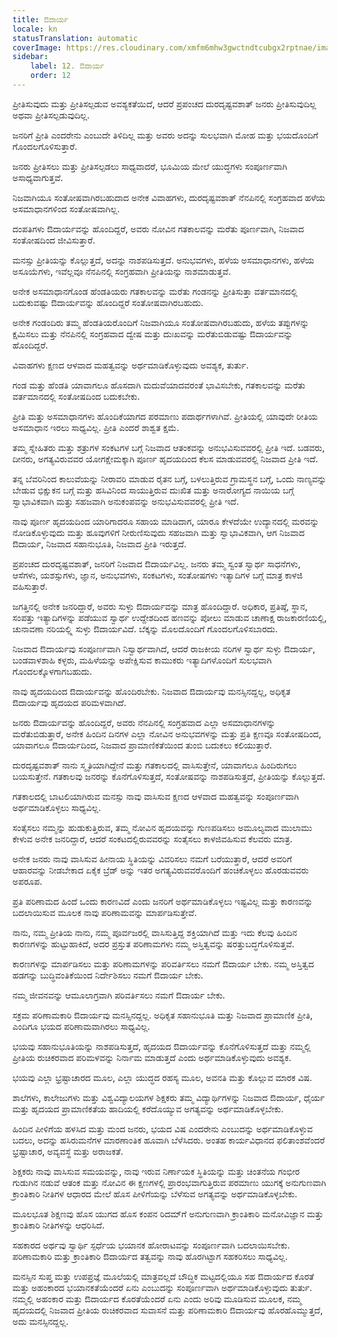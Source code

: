 ```yaml
---
title: ಔದಾರ್ಯ
locale: kn
statusTranslation: automatic
coverImage: https://res.cloudinary.com/xmfm6mhw3gwctndtcubgx2rptnae/image/upload/v1740337243/small_cover_educacion_fundamental_a051170f1c.webp
sidebar:
    label: 12. ಔದಾರ್ಯ
    order: 12
---
```

ಪ್ರೀತಿಸುವುದು ಮತ್ತು ಪ್ರೀತಿಸಲ್ಪಡುವ ಅವಶ್ಯಕತೆಯಿದೆ, ಆದರೆ ಪ್ರಪಂಚದ ದುರದೃಷ್ಟವಶಾತ್ ಜನರು ಪ್ರೀತಿಸುವುದಿಲ್ಲ ಅಥವಾ ಪ್ರೀತಿಸಲ್ಪಡುವುದಿಲ್ಲ.

ಜನರಿಗೆ ಪ್ರೀತಿ ಎಂದರೇನು ಎಂಬುದೇ ತಿಳಿದಿಲ್ಲ ಮತ್ತು ಅವರು ಅದನ್ನು ಸುಲಭವಾಗಿ ಮೋಹ ಮತ್ತು ಭಯದೊಂದಿಗೆ ಗೊಂದಲಗೊಳಿಸುತ್ತಾರೆ.

ಜನರು ಪ್ರೀತಿಸಲು ಮತ್ತು ಪ್ರೀತಿಸಲ್ಪಡಲು ಸಾಧ್ಯವಾದರೆ, ಭೂಮಿಯ ಮೇಲೆ ಯುದ್ಧಗಳು ಸಂಪೂರ್ಣವಾಗಿ ಅಸಾಧ್ಯವಾಗುತ್ತವೆ.

ನಿಜವಾಗಿಯೂ ಸಂತೋಷವಾಗಿರಬಹುದಾದ ಅನೇಕ ವಿವಾಹಗಳು, ದುರದೃಷ್ಟವಶಾತ್ ನೆನಪಿನಲ್ಲಿ ಸಂಗ್ರಹವಾದ ಹಳೆಯ ಅಸಮಾಧಾನಗಳಿಂದ ಸಂತೋಷವಾಗಿಲ್ಲ.

ದಂಪತಿಗಳು ಔದಾರ್ಯವನ್ನು ಹೊಂದಿದ್ದರೆ, ಅವರು ನೋವಿನ ಗತಕಾಲವನ್ನು ಮರೆತು ಪೂರ್ಣವಾಗಿ, ನಿಜವಾದ ಸಂತೋಷದಿಂದ ಜೀವಿಸುತ್ತಾರೆ.

ಮನಸ್ಸು ಪ್ರೀತಿಯನ್ನು ಕೊಲ್ಲುತ್ತದೆ, ಅದನ್ನು ನಾಶಪಡಿಸುತ್ತದೆ. ಅನುಭವಗಳು, ಹಳೆಯ ಅಸಮಾಧಾನಗಳು, ಹಳೆಯ ಅಸೂಯೆಗಳು, ಇವೆಲ್ಲವೂ ನೆನಪಿನಲ್ಲಿ ಸಂಗ್ರಹವಾಗಿ ಪ್ರೀತಿಯನ್ನು ನಾಶಮಾಡುತ್ತವೆ.

ಅನೇಕ ಅಸಮಾಧಾನಗೊಂಡ ಹೆಂಡತಿಯರು ಗತಕಾಲವನ್ನು ಮರೆತು ಗಂಡನನ್ನು ಪ್ರೀತಿಸುತ್ತಾ ವರ್ತಮಾನದಲ್ಲಿ ಬದುಕುವಷ್ಟು ಔದಾರ್ಯವನ್ನು ಹೊಂದಿದ್ದರೆ ಸಂತೋಷವಾಗಿರಬಹುದು.

ಅನೇಕ ಗಂಡಂದಿರು ತಮ್ಮ ಹೆಂಡತಿಯರೊಂದಿಗೆ ನಿಜವಾಗಿಯೂ ಸಂತೋಷವಾಗಿರಬಹುದು, ಹಳೆಯ ತಪ್ಪುಗಳನ್ನು ಕ್ಷಮಿಸಲು ಮತ್ತು ನೆನಪಿನಲ್ಲಿ ಸಂಗ್ರಹವಾದ ದ್ವೇಷ ಮತ್ತು ದುಃಖವನ್ನು ಮರೆತುಬಿಡುವಷ್ಟು ಔದಾರ್ಯವನ್ನು ಹೊಂದಿದ್ದರೆ.

ವಿವಾಹಗಳು ಕ್ಷಣದ ಆಳವಾದ ಮಹತ್ವವನ್ನು ಅರ್ಥಮಾಡಿಕೊಳ್ಳುವುದು ಅವಶ್ಯಕ, ತುರ್ತು.

ಗಂಡ ಮತ್ತು ಹೆಂಡತಿ ಯಾವಾಗಲೂ ಹೊಸದಾಗಿ ಮದುವೆಯಾದವರಂತೆ ಭಾವಿಸಬೇಕು, ಗತಕಾಲವನ್ನು ಮರೆತು ವರ್ತಮಾನದಲ್ಲಿ ಸಂತೋಷದಿಂದ ಬದುಕಬೇಕು.

ಪ್ರೀತಿ ಮತ್ತು ಅಸಮಾಧಾನಗಳು ಹೊಂದಿಕೆಯಾಗದ ಪರಮಾಣು ಪದಾರ್ಥಗಳಾಗಿವೆ. ಪ್ರೀತಿಯಲ್ಲಿ ಯಾವುದೇ ರೀತಿಯ ಅಸಮಾಧಾನ ಇರಲು ಸಾಧ್ಯವಿಲ್ಲ. ಪ್ರೀತಿ ಎಂದರೆ ಶಾಶ್ವತ ಕ್ಷಮೆ.

ತಮ್ಮ ಸ್ನೇಹಿತರು ಮತ್ತು ಶತ್ರುಗಳ ಸಂಕಟಗಳ ಬಗ್ಗೆ ನಿಜವಾದ ಆತಂಕವನ್ನು ಅನುಭವಿಸುವವರಲ್ಲಿ ಪ್ರೀತಿ ಇದೆ. ಬಡವರು, ದೀನರು, ಅಗತ್ಯವಿರುವವರ ಯೋಗಕ್ಷೇಮಕ್ಕಾಗಿ ಪೂರ್ಣ ಹೃದಯದಿಂದ ಕೆಲಸ ಮಾಡುವವರಲ್ಲಿ ನಿಜವಾದ ಪ್ರೀತಿ ಇದೆ.

ತನ್ನ ಬೆವರಿನಿಂದ ಕಾಲುವೆಯನ್ನು ನೀರಾವರಿ ಮಾಡುವ ರೈತನ ಬಗ್ಗೆ, ಬಳಲುತ್ತಿರುವ ಗ್ರಾಮಸ್ಥನ ಬಗ್ಗೆ, ಒಂದು ನಾಣ್ಯವನ್ನು ಬೇಡುವ ಭಿಕ್ಷುಕನ ಬಗ್ಗೆ ಮತ್ತು ಹಸಿವಿನಿಂದ ಸಾಯುತ್ತಿರುವ ದುಃಖಿತ ಮತ್ತು ಅನಾರೋಗ್ಯದ ನಾಯಿಯ ಬಗ್ಗೆ ಸ್ವಾಭಾವಿಕವಾಗಿ ಮತ್ತು ಸಹಜವಾಗಿ ಅನುಕಂಪವನ್ನು ಅನುಭವಿಸುವವರಲ್ಲಿ ಪ್ರೀತಿ ಇದೆ.

ನಾವು ಪೂರ್ಣ ಹೃದಯದಿಂದ ಯಾರಿಗಾದರೂ ಸಹಾಯ ಮಾಡಿದಾಗ, ಯಾರೂ ಕೇಳದೆಯೇ ಉದ್ಯಾನದಲ್ಲಿ ಮರವನ್ನು ನೋಡಿಕೊಳ್ಳುವುದು ಮತ್ತು ಹೂವುಗಳಿಗೆ ನೀರುಣಿಸುವುದು ಸಹಜವಾಗಿ ಮತ್ತು ಸ್ವಾಭಾವಿಕವಾಗಿ, ಆಗ ನಿಜವಾದ ಔದಾರ್ಯ, ನಿಜವಾದ ಸಹಾನುಭೂತಿ, ನಿಜವಾದ ಪ್ರೀತಿ ಇರುತ್ತದೆ.

ಪ್ರಪಂಚದ ದುರದೃಷ್ಟವಶಾತ್, ಜನರಿಗೆ ನಿಜವಾದ ಔದಾರ್ಯವಿಲ್ಲ. ಜನರು ತಮ್ಮ ಸ್ವಂತ ಸ್ವಾರ್ಥ ಸಾಧನೆಗಳು, ಆಸೆಗಳು, ಯಶಸ್ಸುಗಳು, ಜ್ಞಾನ, ಅನುಭವಗಳು, ಸಂಕಟಗಳು, ಸಂತೋಷಗಳು ಇತ್ಯಾದಿಗಳ ಬಗ್ಗೆ ಮಾತ್ರ ಕಾಳಜಿ ವಹಿಸುತ್ತಾರೆ.

ಜಗತ್ತಿನಲ್ಲಿ ಅನೇಕ ಜನರಿದ್ದಾರೆ, ಅವರು ಸುಳ್ಳು ಔದಾರ್ಯವನ್ನು ಮಾತ್ರ ಹೊಂದಿದ್ದಾರೆ. ಅಧಿಕಾರ, ಪ್ರತಿಷ್ಠೆ, ಸ್ಥಾನ, ಸಂಪತ್ತು ಇತ್ಯಾದಿಗಳನ್ನು ಪಡೆಯುವ ಸ್ವಾರ್ಥ ಉದ್ದೇಶದಿಂದ ಹಣವನ್ನು ಪೋಲು ಮಾಡುವ ಚಾಣಾಕ್ಷ ರಾಜಕಾರಣಿಯಲ್ಲಿ, ಚುನಾವಣಾ ನರಿಯಲ್ಲ್ಲಿ ಸುಳ್ಳು ಔದಾರ್ಯವಿದೆ. ಬೆಕ್ಕನ್ನು ಮೊಲದೊಂದಿಗೆ ಗೊಂದಲಗೊಳಿಸಬಾರದು.

ನಿಜವಾದ ಔದಾರ್ಯವು ಸಂಪೂರ್ಣವಾಗಿ ನಿಸ್ವಾರ್ಥವಾಗಿದೆ, ಆದರೆ ರಾಜಕೀಯ ನರಿಗಳ ಸ್ವಾರ್ಥ ಸುಳ್ಳು ಔದಾರ್ಯ, ಬಂಡವಾಳಶಾಹಿ ಕಳ್ಳರು, ಮಹಿಳೆಯನ್ನು ಅಪೇಕ್ಷಿಸುವ ಕಾಮುಕರು ಇತ್ಯಾದಿಗಳೊಂದಿಗೆ ಸುಲಭವಾಗಿ ಗೊಂದಲಕ್ಕೊಳಗಾಗಬಹುದು.

ನಾವು ಹೃದಯದಿಂದ ಔದಾರ್ಯವನ್ನು ಹೊಂದಿರಬೇಕು. ನಿಜವಾದ ಔದಾರ್ಯವು ಮನಸ್ಸಿನದ್ದಲ್ಲ, ಅಧಿಕೃತ ಔದಾರ್ಯವು ಹೃದಯದ ಪರಿಮಳವಾಗಿದೆ.

ಜನರು ಔದಾರ್ಯವನ್ನು ಹೊಂದಿದ್ದರೆ, ಅವರು ನೆನಪಿನಲ್ಲಿ ಸಂಗ್ರಹವಾದ ಎಲ್ಲಾ ಅಸಮಾಧಾನಗಳನ್ನು ಮರೆತುಬಿಡುತ್ತಾರೆ, ಅನೇಕ ಹಿಂದಿನ ದಿನಗಳ ಎಲ್ಲಾ ನೋವಿನ ಅನುಭವಗಳನ್ನು ಮತ್ತು ಪ್ರತಿ ಕ್ಷಣವೂ ಸಂತೋಷದಿಂದ, ಯಾವಾಗಲೂ ಔದಾರ್ಯದಿಂದ, ನಿಜವಾದ ಪ್ರಾಮಾಣಿಕತೆಯಿಂದ ತುಂಬಿ ಬದುಕಲು ಕಲಿಯುತ್ತಾರೆ.

ದುರದೃಷ್ಟವಶಾತ್ ನಾನು ಸ್ಮೃತಿಯಾಗಿದ್ದೇನೆ ಮತ್ತು ಗತಕಾಲದಲ್ಲಿ ವಾಸಿಸುತ್ತೇನೆ, ಯಾವಾಗಲೂ ಹಿಂದಿರುಗಲು ಬಯಸುತ್ತೇನೆ. ಗತಕಾಲವು ಜನರನ್ನು ಕೊನೆಗೊಳಿಸುತ್ತದೆ, ಸಂತೋಷವನ್ನು ನಾಶಪಡಿಸುತ್ತದೆ, ಪ್ರೀತಿಯನ್ನು ಕೊಲ್ಲುತ್ತದೆ.

ಗತಕಾಲದಲ್ಲಿ ಬಾಟಲಿಯಾಗಿರುವ ಮನಸ್ಸು ನಾವು ವಾಸಿಸುವ ಕ್ಷಣದ ಆಳವಾದ ಮಹತ್ವವನ್ನು ಸಂಪೂರ್ಣವಾಗಿ ಅರ್ಥಮಾಡಿಕೊಳ್ಳಲು ಸಾಧ್ಯವಿಲ್ಲ.

ಸಂತೈಸಲು ನಮ್ಮನ್ನು ಹುಡುಕುತ್ತಿರುವ, ತಮ್ಮ ನೋವಿನ ಹೃದಯವನ್ನು ಗುಣಪಡಿಸಲು ಅಮೂಲ್ಯವಾದ ಮುಲಾಮು ಕೇಳುವ ಅನೇಕ ಜನರಿದ್ದಾರೆ, ಆದರೆ ಸಂಕಟದಲ್ಲಿರುವವರನ್ನು ಸಂತೈಸಲು ಕಾಳಜಿವಹಿಸುವ ಕೆಲವರು ಮಾತ್ರ.

ಅನೇಕ ಜನರು ನಾವು ವಾಸಿಸುವ ಹೀನಾಯ ಸ್ಥಿತಿಯನ್ನು ವಿವರಿಸಲು ನಮಗೆ ಬರೆಯುತ್ತಾರೆ, ಆದರೆ ಅವರಿಗೆ ಆಹಾರವನ್ನು ನೀಡಬೇಕಾದ ಏಕೈಕ ಬ್ರೆಡ್ ಅನ್ನು ಇತರ ಅಗತ್ಯವಿರುವವರೊಂದಿಗೆ ಹಂಚಿಕೊಳ್ಳಲು ಹೊರಡುವವರು ಅಪರೂಪ.

ಪ್ರತಿ ಪರಿಣಾಮದ ಹಿಂದೆ ಒಂದು ಕಾರಣವಿದೆ ಎಂದು ಜನರಿಗೆ ಅರ್ಥಮಾಡಿಕೊಳ್ಳಲು ಇಷ್ಟವಿಲ್ಲ ಮತ್ತು ಕಾರಣವನ್ನು ಬದಲಾಯಿಸುವ ಮೂಲಕ ನಾವು ಪರಿಣಾಮವನ್ನು ಮಾರ್ಪಡಿಸುತ್ತೇವೆ.

ನಾನು, ನಮ್ಮ ಪ್ರೀತಿಯ ನಾನು, ನಮ್ಮ ಪೂರ್ವಜರಲ್ಲಿ ವಾಸಿಸುತ್ತಿದ್ದ ಶಕ್ತಿಯಾಗಿದೆ ಮತ್ತು ಇದು ಕೆಲವು ಹಿಂದಿನ ಕಾರಣಗಳನ್ನು ಹುಟ್ಟುಹಾಕಿದೆ, ಅದರ ಪ್ರಸ್ತುತ ಪರಿಣಾಮಗಳು ನಮ್ಮ ಅಸ್ತಿತ್ವವನ್ನು ಷರತ್ತುಬದ್ಧಗೊಳಿಸುತ್ತವೆ.

ಕಾರಣಗಳನ್ನು ಮಾರ್ಪಡಿಸಲು ಮತ್ತು ಪರಿಣಾಮಗಳನ್ನು ಪರಿವರ್ತಿಸಲು ನಮಗೆ ಔದಾರ್ಯ ಬೇಕು. ನಮ್ಮ ಅಸ್ತಿತ್ವದ ಹಡಗನ್ನು ಬುದ್ಧಿವಂತಿಕೆಯಿಂದ ನಿರ್ದೇಶಿಸಲು ನಮಗೆ ಔದಾರ್ಯ ಬೇಕು.

ನಮ್ಮ ಜೀವನವನ್ನು ಆಮೂಲಾಗ್ರವಾಗಿ ಪರಿವರ್ತಿಸಲು ನಮಗೆ ಔದಾರ್ಯ ಬೇಕು.

ಸಕ್ರಮ ಪರಿಣಾಮಕಾರಿ ಔದಾರ್ಯವು ಮನಸ್ಸಿನದ್ದಲ್ಲ. ಅಧಿಕೃತ ಸಹಾನುಭೂತಿ ಮತ್ತು ನಿಜವಾದ ಪ್ರಾಮಾಣಿಕ ಪ್ರೀತಿ, ಎಂದಿಗೂ ಭಯದ ಪರಿಣಾಮವಾಗಿರಲು ಸಾಧ್ಯವಿಲ್ಲ.

ಭಯವು ಸಹಾನುಭೂತಿಯನ್ನು ನಾಶಪಡಿಸುತ್ತದೆ, ಹೃದಯದ ಔದಾರ್ಯವನ್ನು ಕೊನೆಗೊಳಿಸುತ್ತದೆ ಮತ್ತು ನಮ್ಮಲ್ಲಿ ಪ್ರೀತಿಯ ರುಚಿಕರವಾದ ಪರಿಮಳವನ್ನು ನಿರ್ನಾಮ ಮಾಡುತ್ತದೆ ಎಂದು ಅರ್ಥಮಾಡಿಕೊಳ್ಳುವುದು ಅವಶ್ಯಕ.

ಭಯವು ಎಲ್ಲಾ ಭ್ರಷ್ಟಾಚಾರದ ಮೂಲ, ಎಲ್ಲಾ ಯುದ್ಧದ ರಹಸ್ಯ ಮೂಲ, ಅವನತಿ ಮತ್ತು ಕೊಲ್ಲುವ ಮಾರಕ ವಿಷ.

ಶಾಲೆಗಳು, ಕಾಲೇಜುಗಳು ಮತ್ತು ವಿಶ್ವವಿದ್ಯಾಲಯಗಳ ಶಿಕ್ಷಕರು ತಮ್ಮ ವಿದ್ಯಾರ್ಥಿಗಳನ್ನು ನಿಜವಾದ ಔದಾರ್ಯ, ಧೈರ್ಯ ಮತ್ತು ಹೃದಯದ ಪ್ರಾಮಾಣಿಕತೆಯ ಹಾದಿಯಲ್ಲಿ ಕರೆದೊಯ್ಯುವ ಅಗತ್ಯವನ್ನು ಅರ್ಥಮಾಡಿಕೊಳ್ಳಬೇಕು.

ಹಿಂದಿನ ಪೀಳಿಗೆಯ ಹಳಸಿದ ಮತ್ತು ಮಂದ ಜನರು, ಭಯದ ವಿಷ ಎಂದರೇನು ಎಂಬುದನ್ನು ಅರ್ಥಮಾಡಿಕೊಳ್ಳುವ ಬದಲು, ಅದನ್ನು ಹಸಿರುಮನೆಗಳ ಮಾರಣಾಂತಿಕ ಹೂವಾಗಿ ಬೆಳೆಸಿದರು. ಅಂತಹ ಕಾರ್ಯವಿಧಾನದ ಫಲಿತಾಂಶವೆಂದರೆ ಭ್ರಷ್ಟಾಚಾರ, ಅವ್ಯವಸ್ಥೆ ಮತ್ತು ಅರಾಜಕತೆ.

ಶಿಕ್ಷಕರು ನಾವು ವಾಸಿಸುವ ಸಮಯವನ್ನು, ನಾವು ಇರುವ ನಿರ್ಣಾಯಕ ಸ್ಥಿತಿಯನ್ನು ಮತ್ತು ಚಿಂತನೆಯ ಗಂಭೀರ ಗುಡುಗಿನ ನಡುವೆ ಆತಂಕ ಮತ್ತು ನೋವಿನ ಈ ಕ್ಷಣಗಳಲ್ಲಿ ಪ್ರಾರಂಭವಾಗುತ್ತಿರುವ ಪರಮಾಣು ಯುಗಕ್ಕೆ ಅನುಗುಣವಾಗಿ ಕ್ರಾಂತಿಕಾರಿ ನೀತಿಗಳ ಆಧಾರದ ಮೇಲೆ ಹೊಸ ಪೀಳಿಗೆಯನ್ನು ಬೆಳೆಸುವ ಅಗತ್ಯವನ್ನು ಅರ್ಥಮಾಡಿಕೊಳ್ಳಬೇಕು.

ಮೂಲಭೂತ ಶಿಕ್ಷಣವು ಹೊಸ ಯುಗದ ಹೊಸ ಕಂಪನ ರಿದಮ್‌ಗೆ ಅನುಗುಣವಾಗಿ ಕ್ರಾಂತಿಕಾರಿ ಮನೋವಿಜ್ಞಾನ ಮತ್ತು ಕ್ರಾಂತಿಕಾರಿ ನೀತಿಗಳನ್ನು ಆಧರಿಸಿದೆ.

ಸಹಕಾರದ ಅರ್ಥವು ಸ್ವಾರ್ಥಿ ಸ್ಪರ್ಧೆಯ ಭಯಾನಕ ಹೋರಾಟವನ್ನು ಸಂಪೂರ್ಣವಾಗಿ ಬದಲಾಯಿಸಬೇಕು. ಪರಿಣಾಮಕಾರಿ ಮತ್ತು ಕ್ರಾಂತಿಕಾರಿ ಔದಾರ್ಯದ ತತ್ವವನ್ನು ನಾವು ಹೊರಗಿಟ್ಟಾಗ ಸಹಕರಿಸಲು ಸಾಧ್ಯವಿಲ್ಲ.

ಮನಸ್ಸಿನ ಸುಪ್ತ ಮತ್ತು ಉಪಪ್ರಜ್ಞೆ ಮೂಲೆಯಲ್ಲಿ ಮಾತ್ರವಲ್ಲದೆ ಬೌದ್ಧಿಕ ಮಟ್ಟದಲ್ಲಿಯೂ ಸಹ ಔದಾರ್ಯದ ಕೊರತೆ ಮತ್ತು ಅಹಂಕಾರದ ಭಯಾನಕತೆಯೆಂದರೆ ಏನು ಎಂಬುದನ್ನು ಸಂಪೂರ್ಣವಾಗಿ ಅರ್ಥಮಾಡಿಕೊಳ್ಳುವುದು ತುರ್ತು. ನಮ್ಮಲ್ಲಿ ಅಹಂಕಾರ ಮತ್ತು ಔದಾರ್ಯದ ಕೊರತೆಯೆಂದರೆ ಏನು ಎಂದು ಅರಿವು ಮೂಡಿಸುವ ಮೂಲಕ, ನಮ್ಮ ಹೃದಯದಲ್ಲಿ ನಿಜವಾದ ಪ್ರೀತಿಯ ರುಚಿಕರವಾದ ಸುವಾಸನೆ ಮತ್ತು ಪರಿಣಾಮಕಾರಿ ಔದಾರ್ಯವು ಹೊರಹೊಮ್ಮುತ್ತದೆ, ಅದು ಮನಸ್ಸಿನದ್ದಲ್ಲ.

